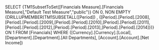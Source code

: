 SELECT {TM1SubsetToSet([Financials Measure].[Financials Measure],"Default Test Measure","public")} ON 0, NON EMPTY {DRILLUPMEMBER(TM1SUBSETALL([Period]) , {[Period].[Period].[2008],[Period].[Period].[2009],[Period].[Period].[2010],[Period].[Period].[2011],[Period].[Period].[2012],[Period].[Period].[2013],[Period].[Period].[2014]})} ON 1 FROM [Financials] WHERE ([Currency].[Currency].[Local], [Department].[Department].[All Departments], [Account].[Account].[Net Income])